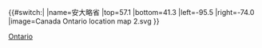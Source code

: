 {{#switch:{{{1}}}|
|name=安大略省
|top=57.1
|bottom=41.3
|left=-95.5
|right=-74.0
|image=Canada Ontario location map 2.svg
}}<noinclude>{{Location map/Info|Canada Ontario}}

[[Category:加拿大地理位置圖模板|Ontario]]
</noinclude>